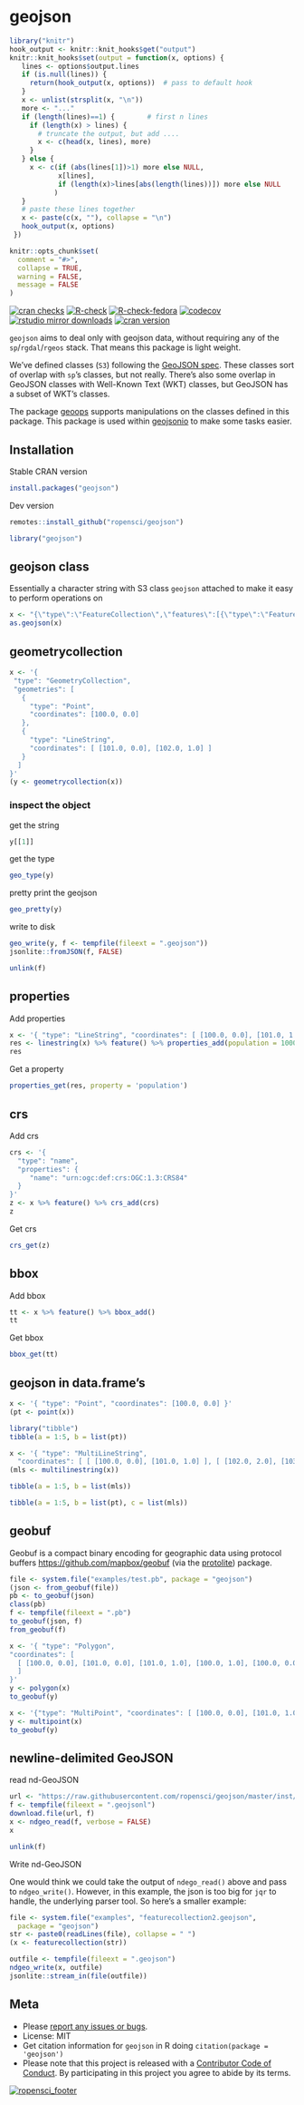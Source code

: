 geojson
=======

```r
library("knitr")
hook_output <- knitr::knit_hooks$get("output")
knitr::knit_hooks$set(output = function(x, options) {
   lines <- options$output.lines
   if (is.null(lines)) {
     return(hook_output(x, options))  # pass to default hook
   }
   x <- unlist(strsplit(x, "\n"))
   more <- "..."
   if (length(lines)==1) {        # first n lines
     if (length(x) > lines) {
       # truncate the output, but add ....
       x <- c(head(x, lines), more)
     }
   } else {
     x <- c(if (abs(lines[1])>1) more else NULL,
            x[lines],
            if (length(x)>lines[abs(length(lines))]) more else NULL
           )
   }
   # paste these lines together
   x <- paste(c(x, ""), collapse = "\n")
   hook_output(x, options)
 })

knitr::opts_chunk$set(
  comment = "#>",
  collapse = TRUE,
  warning = FALSE,
  message = FALSE
)
```

[![cran checks](https://cranchecks.info/badges/worst/geojson)](https://cranchecks.info/pkgs/geojson)
[![R-check](https://github.com/ropensci/geojson/workflows/R-check/badge.svg)](https://github.com/ropensci/geojson/actions?query=workflow%3AR-check)
[![R-check-fedora](https://github.com/ropensci/geojson/workflows/R-check-fedora/badge.svg)](https://github.com/ropensci/geojson/actions?query=workflow%3AR-check-fedora)
[![codecov](https://codecov.io/gh/ropensci/geojson/branch/master/graph/badge.svg)](https://codecov.io/gh/ropensci/geojson)
[![rstudio mirror downloads](https://cranlogs.r-pkg.org/badges/geojson)](https://github.com/metacran/cranlogs.app)
[![cran version](https://www.r-pkg.org/badges/version/geojson)](https://cran.r-project.org/package=geojson)

`geojson` aims to deal only with geojson data, without requiring any of the
`sp`/`rgdal`/`rgeos` stack.  That means this package is light weight.

We've defined classes (`S3`) following the [GeoJSON spec][geojsonspec]. These
classes sort of overlap with `sp`'s classes, but not really. There's also some
overlap in GeoJSON classes with Well-Known Text (WKT) classes, but GeoJSON has a
subset of WKT's classes.

The package [geoops](https://github.com/ropenscilabs/geoops) supports manipulations on
the classes defined in this package. This package is used within
[geojsonio](https://github.com/ropensci/geojsonio) to make some tasks easier.

## Installation

Stable CRAN version

```r
install.packages("geojson")
```

Dev version

```r
remotes::install_github("ropensci/geojson")
```

```r
library("geojson")
```

## geojson class

Essentially a character string with S3 class `geojson` attached to make it
easy to perform operations on

```r
x <- "{\"type\":\"FeatureCollection\",\"features\":[{\"type\":\"Feature\",\"geometry\":{\"type\":\"Point\",\"coordinates\":[-99.74,32.45]},\"properties\":{}}]}"
as.geojson(x)
```

## geometrycollection

```r
x <- '{
 "type": "GeometryCollection",
 "geometries": [
   {
     "type": "Point",
     "coordinates": [100.0, 0.0]
   },
   {
     "type": "LineString",
     "coordinates": [ [101.0, 0.0], [102.0, 1.0] ]
   }
  ]
}'
(y <- geometrycollection(x))
```

### inspect the object

get the string

```r
y[[1]]
```

get the type

```r
geo_type(y)
```

pretty print the geojson

```r
geo_pretty(y)
```

write to disk

```r
geo_write(y, f <- tempfile(fileext = ".geojson"))
jsonlite::fromJSON(f, FALSE)
```

```r
unlink(f)
```

## properties

Add properties

```r
x <- '{ "type": "LineString", "coordinates": [ [100.0, 0.0], [101.0, 1.0] ]}'
res <- linestring(x) %>% feature() %>% properties_add(population = 1000)
res
```

Get a property

```r
properties_get(res, property = 'population')
```

## crs

Add crs

```r
crs <- '{
  "type": "name",
  "properties": {
     "name": "urn:ogc:def:crs:OGC:1.3:CRS84"
  }
}'
z <- x %>% feature() %>% crs_add(crs)
z
```

Get crs

```r
crs_get(z)
```

## bbox

Add bbox

```r
tt <- x %>% feature() %>% bbox_add()
tt
```

Get bbox

```r
bbox_get(tt)
```


## geojson in data.frame's

```r
x <- '{ "type": "Point", "coordinates": [100.0, 0.0] }'
(pt <- point(x))
```

```r
library("tibble")
tibble(a = 1:5, b = list(pt))
```

```r
x <- '{ "type": "MultiLineString",
  "coordinates": [ [ [100.0, 0.0], [101.0, 1.0] ], [ [102.0, 2.0], [103.0, 3.0] ] ] }'
(mls <- multilinestring(x))
```

```r
tibble(a = 1:5, b = list(mls))
```

```r
tibble(a = 1:5, b = list(pt), c = list(mls))
```

## geobuf

Geobuf is a compact binary encoding for geographic data
using protocol buffers <https://github.com/mapbox/geobuf> (via the [protolite][])
package.

```r
file <- system.file("examples/test.pb", package = "geojson")
(json <- from_geobuf(file))
pb <- to_geobuf(json)
class(pb)
f <- tempfile(fileext = ".pb")
to_geobuf(json, f)
from_geobuf(f)

x <- '{ "type": "Polygon",
"coordinates": [
  [ [100.0, 0.0], [101.0, 0.0], [101.0, 1.0], [100.0, 1.0], [100.0, 0.0] ]
  ]
}'
y <- polygon(x)
to_geobuf(y)

x <- '{"type": "MultiPoint", "coordinates": [ [100.0, 0.0], [101.0, 1.0] ] }'
y <- multipoint(x)
to_geobuf(y)
```

## newline-delimited GeoJSON

read nd-GeoJSON

```r
url <- "https://raw.githubusercontent.com/ropensci/geojson/master/inst/examples/ndgeojson1.json"
f <- tempfile(fileext = ".geojsonl")
download.file(url, f)
x <- ndgeo_read(f, verbose = FALSE)
x
```

```r
unlink(f)
```

Write nd-GeoJSON

One would think we could take the output of `ndego_read()` above
and pass to `ndgeo_write()`. However, in this example, the json is too big
for `jqr` to handle, the underlying parser tool. So here's a smaller 
example:


```r
file <- system.file("examples", "featurecollection2.geojson",
  package = "geojson")
str <- paste0(readLines(file), collapse = " ")
(x <- featurecollection(str))
```

```r
outfile <- tempfile(fileext = ".geojson")
ndgeo_write(x, outfile)
jsonlite::stream_in(file(outfile))
```

## Meta

* Please [report any issues or bugs](https://github.com/ropensci/geojson/issues).
* License: MIT
* Get citation information for `geojson` in R doing `citation(package = 'geojson')`
* Please note that this project is released with a [Contributor Code of Conduct][coc].
By participating in this project you agree to abide by its terms.

[![ropensci_footer](https://ropensci.org/public_images/github_footer.png)](https://ropensci.org)


[geojsonspec]: https://tools.ietf.org/html/rfc7946
[jqr]: https://github.com/ropensci/jqr
[jq]: https://github.com/stedolan/jq
[protolite]: https://github.com/jeroen/protolite
[coc]: https://github.com/ropensci/geojson/blob/master/CODE_OF_CONDUCT.md
